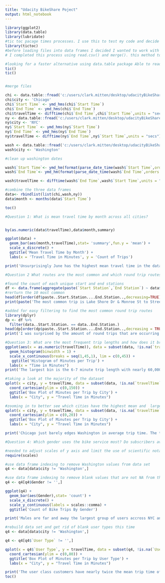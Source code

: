 ```yaml
---
title: "Udacity BikeShare Poject"
output: html_notebook
---
```


```r
library(ggplot2)
library(data.table)
library(lubridate)
#tic toc pacage times processes. I use this to test my code and decide if I want to look for a more efficient alternative
library(tictoc)
#before loading files into data frames I decided I wanted to work with one full data set so I opted to add two column to the Washington data set to allow for easy merging
# I completed this process using read.csv() and merge(). this method took 19.9 seconds

#looking for a faster alternative using data.table package Able to read in all files in under 2 seconds.
tic()
tic()


#merge files

chi <- data.table::fread('c:/users/clark.mitten/desktop/udacityBikeShare/chicago.csv')
chi$city <- 'Chicago'
chi$`Start Time` <- ymd_hms(chi$`Start Time`)
chi$`End Time` <- ymd_hms(chi$`End Time`)
chi$travelTime <- difftime(chi$`End Time`,chi$`Start Time`,units = "secs")/60
ny <- data.table::fread('c:/users/clark.mitten/desktop/udacityBikeShare/new-york-city.csv')
ny$city <- 'NYC'
ny$`Start Time` <- ymd_hms(ny$`Start Time`)
ny$`End Time` <- ymd_hms(ny$`End Time`)
ny$travelTime <- difftime(ny$`End Time`,ny$`Start Time`,units = "secs")/60

wash <- data.table::fread('c:/users/clark.mitten/desktop/udacityBikeShare/washington.csv')
wash$city <- 'Washington'

#clean up washington dates

wash$`Start Time`<- ymd_hm(format(parse_date_time(wash$`Start Time`,orders = 'mdy HM'),format = '%Y/%m/%d %H:%M'))
wash$`End Time`<- ymd_hm(format(parse_date_time(wash$`End Time`,orders = 'mdy HM'),format = '%Y/%m/%d %H:%M'))

wash$travelTime <- difftime(wash$`End Time`,wash$`Start Time`,units = "secs")/60

#combine the three data frames
data<- rbindlist(list(chi,wash,ny))
data$month <- months(data$`Start Time`)

toc()


```

```r
#Question 1: What is mean travel time by month across all cities? 


by(as.numeric(data$travelTime),data$month,summary)

ggplot(data) +
  geom_bar(aes(month,travelTime),stat= 'summary',fun.y = 'mean') +
  scale_x_discrete() +
  ggtitle('Mean Travel Time by Month') +
  labs(x = 'Travel Time in Minutes', y = 'Count of Trips')

print('Unsurprisingly June has the highest mean travel time in the dataset.  Since the dataset only includes the first 6 months of the year June is easily the warmest month in the dataset and makes sense that it would have the longer bike trips')
```

```r
#Question 2 What routes are the most common and which round trip routes are the most common

#found the count of each unique start and end stations
df <- data.frame(aggregate(paste(`Start Station`,`End Station`) ~ data$`Start Station`+ data$`End Station`,data = data, FUN = length))
#rerturn the 10 most common
head(df[order(df$paste..Start.Station....End.Station..,decreasing=TRUE), ], 10)
print(paste('The most common trip is Lake Shore Dr & Monroe St to Streeter Dr & Grand Ave with ', round((854/900000) * 100, digits =  4), '% of the total trips taking this route.  Interestingly 2 of the top 3 trips are round trips. Next I will look into how often round trips are occurring and which are the most common'))

#added for easy filtering to find the most common round trip routes
library(dplyr)
dp <- df %>%
  filter(data..Start.Station. == data..End.Station.)
head(dp[order(dp$paste..Start.Station....End.Station..,decreasing = TRUE), ], 50)
print('I was surprised by the amount of round trips that are occurring.  I figured that would be much less frequent as people would be taking these bikes for a trip.  This might be something to do with the different user types that I will look into later.')
```

```r
#Question 3: What are the most frequent trip lengths and how does it break down by city?
ggplot(aes(x = as.numeric(travelTime)), data = subset(data, !is.na(`travelTime`))) +
  geom_histogram(binwidth = 1) +
  scale_x_continuous(breaks = seq(1,45,1), lim = c(0,45)) +
   ggtitle('Histogram of Minutes per Trip') +
  labs(x = "Time in Minutes") 
print('The largest bin is the 6-7 minute trip length with nearly 60,000 trips lasting this duration')

#taking a look at the majority of the dataset
qplot(x = city, y = travelTime, data = subset(data, !is.na(`travelTime`)), geom = 'boxplot') +
  coord_cartesian(ylim = c(0,150)) +
  ggtitle('Box Plot of Minutes per Trip by City') +
  labs(x = "City", y = "Travel Time in Minutes") 

#zooming in to better see which cities have the highest mean and  largest middle 50% ranges
qplot(x = city, y = travelTime, data = subset(data, !is.na(`travelTime`)), geom = 'boxplot') +
  coord_cartesian(ylim = c(0,20)) +
  ggtitle('Box Plot of Minutes per Trip by City') +
  labs(x = "City", y = "Travel Time in Minutes") 

print('Chicago just barely edges Washington in average trip time. The three cities have very similar trip times across the board.  Washington has the highest 75% range at right around 20 minutes.  NYC has the lowest 75% range with that level occuring at ~ 17.5 minutes.' )
```

```r
#Question 4: Which gender uses the bike service most? Do subscribers average longer rides than customers?

#needed to adjust scales of y axis and limit the use of scientific notation
require(scales)

#use data frame indexing to remove Washington values from data set
q4 <- data[data$city != 'Washington',]

#use data frame indexing to remove blank values that are not NA from the dataset
q4 <- q4[q4$Gender != '',]

ggplot(q4) +
  geom_bar(aes(Gender),stat= 'count') +
  scale_x_discrete() +
  scale_y_continuous(labels = scales::comma) +
  ggtitle('Count of Bike Trips By Gender')

print('Males are far and away the largest group of users accross NYC and Chicago datasets')

#rebuild data set and get rid of blank user types this time
q4 <- data[data$city != 'Washington',]

q4 <- q4[q4$`User Type` != '',]

qplot(x = q4$`User Type`, y = travelTime, data = subset(q4, !is.na(`User Type`)), geom = 'boxplot') +
  coord_cartesian(ylim = c(0,80)) +
  ggtitle('Box Plot of Minutes per Trip by User Type') +
  labs(x = "City", y = "Travel Time in Minutes") 

print('The user class customers have nearly twice the mean trip time of subscribers. Presumably a customer is a one time or infrequent user of the service whereas a subscriber may be using on a much more regular basis. It seems like a fair hypothesis to say customers are using the bike for leisure activities while subscribers may be using for commute or defined tasks which would most likely cause the shorter trips.')
toc()

```

